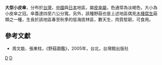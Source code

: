 {{Speciesbox 
| genus = Marasmius
| species = maximus
| authority = Hongo
}}

'''大型小皮傘'''，分布於[[台灣|台灣]]，[[中國|中國]]與[[日本|日本]]地區，屬[[皮傘屬|皮傘屬]]，色通常為淡褐色，大小為小皮傘之冠。傘蓋達四至六公分寬。另外，該種野菇也是上述地區偶見[[木棲腐生|木棲腐生]]菇類之一種，生長於該地區春至秋季的低海拔林區，數天生，肉質堅韌，可食用。

==參考文獻==
*周文能、張東柱，《野菇圖鑑》，2005年，台北，台灣館出版社
{{Taxonbar|from=Q10934519}}

[[Category:皮傘屬|D]]
[[Category:食用菌|D]]